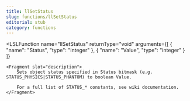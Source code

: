 ```yaml
---
title: llSetStatus
slug: functions/llSetStatus
editorial: stub
category: functions
---
```


<LSLFunction
	name="llSetStatus"
	returnType="void"
	arguments={[
	{
		"name": "Status",
		"type": "integer"
	},
	{
		"name": "Value",
		"type": "integer"
	}
]}
>
	<Fragment slot="description">
		Sets object status specified in Status bitmask (e.g. STATUS_PHYSICS|STATUS_PHANTOM) to boolean Value.
		
		For a full list of STATUS_* constants, see wiki documentation.
	</Fragment>
</LSLFunction>
